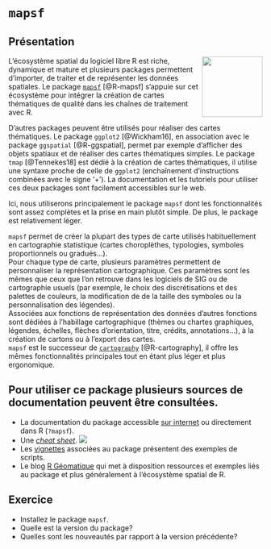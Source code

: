 # `mapsf` 

## Présentation

<img src="img/logo.png" align="right" alt="" width="120" />


L’écosystème spatial du logiciel libre R est riche, dynamique et mature et plusieurs packages permettent d’importer, de traiter et de représenter les données spatiales. Le package [`mapsf`](https://CRAN.R-project.org/package=mapsf) [@R-mapsf] s’appuie sur cet écosystème pour intégrer la création de cartes thématiques de qualité dans les chaînes de traitement avec R.

D'autres packages peuvent être utilisés pour réaliser des cartes thématiques. Le package `ggplot2` [@Wickham16], en association avec le package `ggspatial` [@R-ggspatial], permet par exemple d'afficher des objets spatiaux et de réaliser des cartes thématiques simples. Le package `tmap` [@Tennekes18] est dédié à la création de cartes thématiques, il utilise une syntaxe proche de celle de `ggplot2` (enchaînement d'instructions combinées avec le signe '+'). La documentation et les tutoriels pour utiliser ces deux packages sont facilement accessibles sur le web.

Ici, nous utiliserons principalement le package `mapsf` dont les fonctionnalités sont assez complètes et la prise en main plutôt simple. De plus, le package est relativement léger.


`mapsf` permet de créer la plupart des types de carte utilisés habituellement en cartographie statistique (cartes choroplèthes, typologies, symboles proportionnels ou gradués…).  
Pour chaque type de carte, plusieurs paramètres permettent de personnaliser la représentation cartographique. Ces paramètres sont les mêmes que ceux que l’on retrouve dans les logiciels de SIG ou de cartographie usuels (par exemple, le choix des discrétisations et des palettes de couleurs, la modification de de la taille des symboles ou la personnalisation des légendes).  
Associées aux fonctions de représentation des données d’autres fonctions sont dédiées à l’habillage cartographique (thèmes ou chartes graphiques, légendes, échelles, flèches d’orientation, titre, crédits, annotations...), à la création de cartons ou à l’export des cartes.  
`mapsf` est le successeur de [`cartography`](http://riatelab.github.io/cartography/docs/) [@R-cartography], il offre les mêmes fonctionnalités principales tout en étant plus léger et plus ergonomique.


:::{.callout-note}

## Pour utiliser ce package plusieurs sources de documentation peuvent être consultées. 

* La documentation du package accessible [sur internet](http://riatelab.github.io/mapsf/) ou directement dans R (`?mapsf`).
* Une [*cheat sheet*](https://raw.githubusercontent.com/riatelab/mapsf/master/vignettes/web_only/img/mapsf_cheatsheet.pdf).
![](img/mapsf_cheatsheet.png)
* Les [vignettes](https://riatelab.github.io/mapsf/articles/) associées au package présentent des exemples de scripts.
* Le blog [R Géomatique](https://rgeomatic.hypotheses.org/) qui met à disposition ressources et exemples liés au package et plus généralement à l'écosystème spatial de R.
:::


## Exercice 
- Installez le package `mapsf`.   
- Quelle est la version du package?   
- Quelles sont les nouveautés par rapport à la version précédente?  




